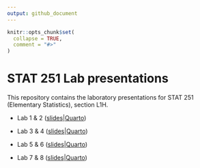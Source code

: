 ```yaml
---
output: github_document
---
```

<!-- README.md is generated from README.Rmd. Please edit that file -->

```r
knitr::opts_chunk$set(
  collapse = TRUE,
  comment = "#>"
)
```
# STAT 251 Lab presentations

<!-- badges: start -->
<!-- badges: end -->

This repository contains the laboratory presentations for STAT 251 (Elementary Statistics), section L1H.

- Lab 1 & 2 ([slides](https://javiermtzrdz.github.io/stat251_lab-presentations/labs-1-2#/title-slide)|[Quarto](labs-1-2.qmd))

- Lab 3 & 4 ([slides](https://javiermtzrdz.github.io/stat251_lab-presentations/labs-3-4#/title-slide)|[Quarto](labs-3-4.qmd))

- Lab 5 & 6 ([slides](https://javiermtzrdz.github.io/stat251_lab-presentations/labs-5-6#/title-slide)|[Quarto](labs-5-6.qmd))

- Lab 7 & 8 ([slides](https://javiermtzrdz.github.io/stat251_lab-presentations/labs-7-8#/title-slide)|[Quarto](labs-7-8.qmd))

